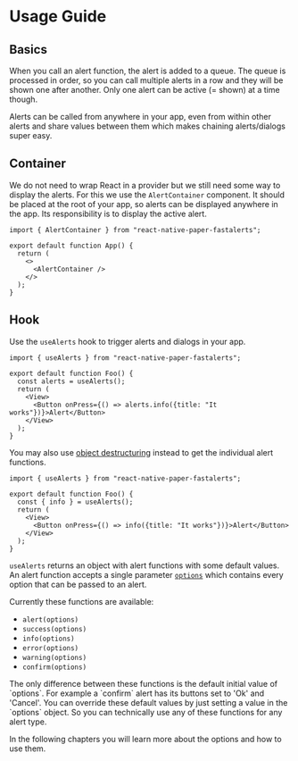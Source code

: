 # Usage Guide

## Basics

When you call an alert function, the alert is added to a queue. The queue is processed in order, so you can call multiple alerts in a row and they will be shown one after another. Only one alert can be active (= shown) at a time though.

Alerts can be called from anywhere in your app, even from within other alerts and share values between them which makes chaining alerts/dialogs super easy.

## Container

We do not need to wrap React in a provider but we still need some way to display the alerts. For this we use the `AlertContainer` component. It should be placed at the root of your app, so alerts can be displayed anywhere in the app. Its responsibility is to display the active alert.

```tsx filename="App.tsx" {1,6}
import { AlertContainer } from "react-native-paper-fastalerts";

export default function App() {
  return (
    <>
      <AlertContainer />
    </>
  );
}
```

## Hook

Use the `useAlerts` hook to trigger alerts and dialogs in your app. 

```tsx {1,4,7}
import { useAlerts } from "react-native-paper-fastalerts";

export default function Foo() {
  const alerts = useAlerts();
  return (
    <View>
      <Button onPress={() => alerts.info({title: "It works"})}>Alert</Button>
    </View>
  );
}
```
You may also use [object destructuring](https://developer.mozilla.org/de/docs/Web/JavaScript/Reference/Operators/Destructuring_assignment) instead to get the individual alert functions.

```tsx {4,7}
import { useAlerts } from "react-native-paper-fastalerts";

export default function Foo() {
  const { info } = useAlerts();
  return (
    <View>
      <Button onPress={() => info({title: "It works"})}>Alert</Button>
    </View>
  );
}
```

`useAlerts` returns an object with alert functions with some default values. 
An alert function accepts a single parameter [`options`](options.mdx) which contains every option that can be passed to an alert. 

Currently these functions are available:
- `alert(options)`
- `success(options)`
- `info(options)`
- `error(options)`
- `warning(options)`
- `confirm(options)`


<Callout type="info" emoji="ℹ️">
The only difference between these functions is the default initial value of `options`. For example a `confirm` alert has its buttons set to 'Ok' and 'Cancel'. You can override these default values by just setting a value in the `options` object. So you can technically use any of these functions for any alert type.
</Callout>

In the following chapters you will learn more about the options and how to use them.